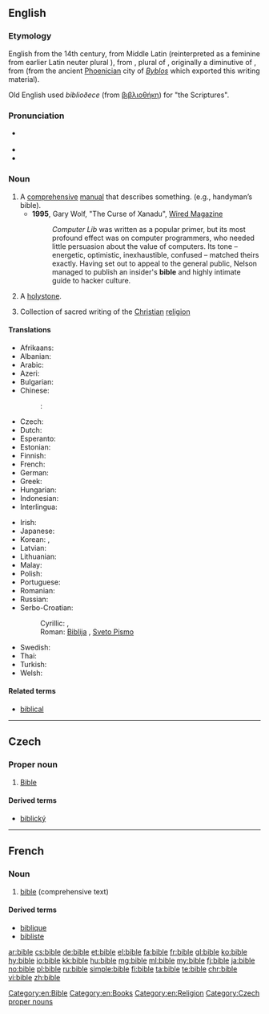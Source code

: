 {{also|Bible}}
==English==

{{wikipedia}}

===Etymology===
English from the 14th century, from Middle Latin {{term|biblia||book|lang=la}} (reinterpreted as a feminine from earlier Latin neuter plural {{term|biblia||books|lang=la}}), from {{etyl|grc|en}} {{term|βιβλία||books|tr=biblia|lang=grc}}, plural of {{term|βιβλίον||small book|tr=biblion|lang=grc}}, originally a diminutive of {{term|βίβλος||book|tr=biblos|lang=grc}}, from {{term|βύβλος||papyrus|tr=bublos|lang=grc}} (from the ancient [[Phoenicia]]n city of ''[[Byblos]]'' which exported this writing material).

Old English used ''biblioðece'' (from [[βιβλιοθήκη]]) for "the Scriptures".

===Pronunciation===
* {{a|UK|US}} {{IPA|/ˈbaɪbəl/}}
* {{audio|en-us-bible.ogg|Audio (US)|lang=en}}
* {{rhymes|aɪbəl}}

===Noun===
{{en-noun}}

# A [[comprehensive]] [[manual]] that describes something. (e.g., handyman’s bible).
#* '''1995''', Gary Wolf, "The Curse of Xanadu", [http://www.wired.com/wired/archive/3.06/xanadu.html?pg=8&topic= Wired Magazine]
#*: ''Computer Lib'' was written as a popular primer, but its most profound effect was on computer programmers, who needed little persuasion about the value of computers. Its tone – energetic, optimistic, inexhaustible, confused – matched theirs exactly. Having set out to appeal to the general public, Nelson managed to publish an insider's '''bible''' and highly intimate guide to hacker culture.
# {{context|nautical|lang=en}} A [[holystone]].
# Collection of sacred writing of the [[Christian]] [[religion]]

====Translations====
{{trans-top|comprehensive manual}}
* Afrikaans: {{t|af|bybel}}
* Albanian: {{t|sq|Bibël|f}}
* Arabic: {{t|ar|الكتاب المقدس|sc=Arab}}
* Azeri: {{t|az|bible}}
* Bulgarian: {{t+|bg|библия}}
* Chinese:
*: {{ttbc|cmn}}: {{t+|cmn|圣经|tr=shèngjīng|sc=Hani}}
* Czech: {{t+|cs|bible|f}}
* Dutch: {{t+|nl|bijbel}}
* Esperanto: {{t|eo|Biblio}}
* Estonian: {{t|et|piibel}}
* Finnish: {{t+|fi|raamattu}}
* French: {{t+|fr|Bible|f}}
* German: {{t+|de|Bibel|f}}
* Greek: {{t+|el|βίβλος|f|tr=vívlοs|sc=Grek}}
* Hungarian: {{t+|hu|biblia}}
* Indonesian: {{t+|id|Alkitab}}
* Interlingua: {{t|ia|biblia}}
{{trans-mid}}
* Irish: {{t|ga|bíobla|f}}
* Japanese: {{t|ja|虎の巻|tr=tora no maki}}
* Korean: {{t+|ko|성경|tr=seonggyeong}}, {{t+|ko|성서|tr=seongso}}
* Latvian: {{t|lv|Bībele|f}}
* Lithuanian: {{t|lt|Biblija|f}}
* Malay: {{t|ms|Alkitab}}
* Polish: {{t+|pl|Biblia|f}}
* Portuguese: {{t+|pt|Bíblia|f}}
* Romanian: {{t+|ro|Biblie|f}}
* Russian: {{t+|ru|библия|f|tr=bíblija}}
* Serbo-Croatian:
*: Cyrillic: {{t|sh|Библија|f|sc=Cyrl}}, {{t|sh|Свето Писмо|n|sc=Cyrl}}
*: Roman: [[Biblija]] {{g|f}}, [[Sveto Pismo]] {{g|n}}
* Swedish: {{t+|sv|bibel|c}}
* Thai: {{t|th|คัมภีร์ไบเบิล|tr=Khạmp̣hīr̒ bịbeil}}
* Turkish: {{t+|tr|İncil}}
* Welsh: {{t+|cy|Beibl}}
{{trans-bottom}}

====Related terms====
* [[biblical]]

[[Category:en:Bible]]
[[Category:en:Books]]
[[Category:en:Religion]]

----

==Czech==

===Proper noun===
{{cs-noun|g=f}}

# [[Bible]]

====Derived terms====
* [[biblický]]

[[Category:Czech proper nouns]]

----

==French==

===Noun===
{{fr-noun|f}}

# [[bible#English|bible]] (comprehensive text)

====Derived terms====
* [[biblique]]
* [[bibliste]]

[[ar:bible]]
[[cs:bible]]
[[de:bible]]
[[et:bible]]
[[el:bible]]
[[fa:bible]]
[[fr:bible]]
[[gl:bible]]
[[ko:bible]]
[[hy:bible]]
[[io:bible]]
[[kk:bible]]
[[hu:bible]]
[[mg:bible]]
[[ml:bible]]
[[my:bible]]
[[fj:bible]]
[[ja:bible]]
[[no:bible]]
[[pl:bible]]
[[ru:bible]]
[[simple:bible]]
[[fi:bible]]
[[ta:bible]]
[[te:bible]]
[[chr:bible]]
[[vi:bible]]
[[zh:bible]]